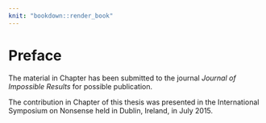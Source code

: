 ```yaml
---
knit: "bookdown::render_book"
---
```


# Preface {-}

The material in Chapter \ref{ch:intro} has been submitted to the journal *Journal of Impossible Results* for possible publication.

The contribution in Chapter \ref{ch:chapter2} of this thesis was presented in the International Symposium on Nonsense held in Dublin, Ireland, in July 2015.

<!-- 
The following line is required to Create table of content. Do not remove
-->
\newpage
\setstretch{1.2}\sf\tighttoc\doublespacing
\newpage
\listoftables
\newpage
\listoffigures
<!-- 
The following line is required to re-set page numbering after preliminary material. Do not remove
-->
\clearpage\pagenumbering{arabic}\setcounter{page}{0}
